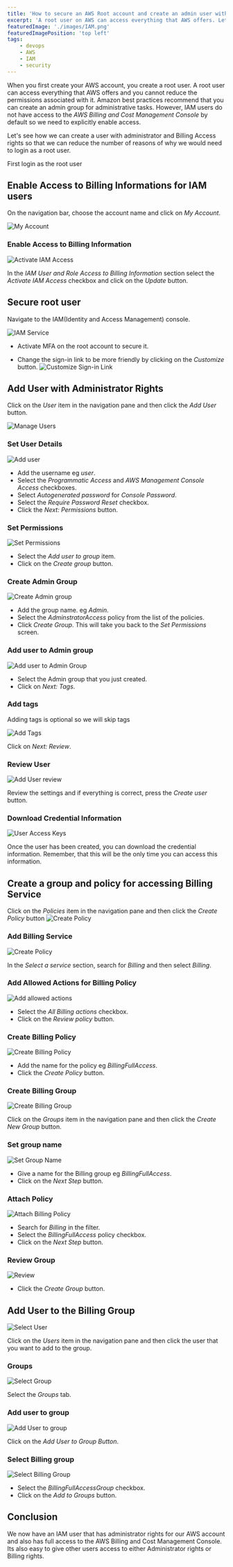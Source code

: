 ```yaml
---
title: 'How to secure an AWS Root account and create an admin user with access to Billing Information'
excerpt: 'A root user on AWS can access everything that AWS offers. Let us see how we can create a user with administrator and Billing Access rights so that we can reduce the number of reasons of why we would need to login as a root user'
featuredImage: './images/IAM.png'
featuredImagePosition: 'top left'
tags:
    - devops
    - AWS
    - IAM
    - security
---
```


When you first create your AWS account, you create a root user. A root user can access everything that AWS offers and you cannot reduce the permissions associated with it. Amazon best practices recommend that you can create an admin group for administrative tasks. However, IAM users do not have access to the _AWS Billing and Cost Management Console_ by default so we need to explicitly enable access.

Let's see how we can create a user with administrator and Billing Access rights so that we can reduce the number of reasons of why we would need to login as a root user.

First login as the root user

## Enable Access to Billing Informations for IAM users

On the navigation bar, choose the account name and click on _My Account_.

![My Account](./images/my_account.png)

### Enable Access to Billing Information

![Activate IAM Access](./images/activate_iam_access.png)

In the _IAM User and Role Access to Billing Information_ section select the _Activate IAM Access_ checkbox and click on the _Update_ button.

## Secure root user

Navigate to the IAM(Identity and Access Management) console.

![IAM Service](./images/IAM.png)

-   Activate MFA on the root account to secure it.

-   Change the sign-in link to be more friendly by clicking on the _Customize_ button. ![Customize Sign-in Link](./images/sign_in_link.png)

## Add User with Administrator Rights

Click on the _User_ item in the navigation pane and then click the _Add User_ button.

![Manage Users](./images/manage_users.png)

### Set User Details

![Add user](./images/add_user.png)

-   Add the username eg _user_.
-   Select the _Programmatic Access_ and _AWS Management Console Access_ checkboxes.
-   Select _Autogenerated password_ for _Console Password_.
-   Select the _Require Password Reset_ checkbox.
-   Click the _Next: Permissions_ button.

### Set Permissions

![Set Permissions](./images/create_group.png)

-   Select the _Add user to group_ item.
-   Click on the _Create group_ button.

### Create Admin Group

![Create Admin group](./images/create_admin_group.png)

-   Add the group name. eg _Admin_.
-   Select the _AdminstratorAccess_ policy from the list of the policies.
-   Click _Create Group_. This will take you back to the _Set Permissions_ screen.

### Add user to Admin group

![Add user to Admin Group](./images/add_user_to_group.png)

-   Select the Admin group that you just created.
-   Click on _Next: Tags_.

### Add tags

Adding tags is optional so we will skip tags

![Add Tags](./images/add_tags.png)

Click on _Next: Review_.

### Review User

![Add User review](./images/add_user_review.png)

Review the settings and if everything is correct, press the _Create user_ button.

### Download Credential Information

![User Access Keys](./images/user_access_keys.png)

Once the user has been created, you can download the credential information. Remember, that this will be the only time you can access this information.

## Create a group and policy for accessing Billing Service

Click on the _Policies_ item in the navigation pane and then click the _Create Policy_ button ![Create Policy](./images/add_policy.png)

### Add Billing Service

![Create Policy](./images/add_billing_policy.png)

In the _Select a service_ section, search for _Billing_ and then select _Billing_.

### Add Allowed Actions for Billing Policy

![Add allowed actions](./images/add_billing_actions.png)

-   Select the _All Billing actions_ checkbox.
-   Click on the _Review policy_ button.

### Create Billing Policy

![Create Billing Policy](./images/create_billing_policy.png)

-   Add the name for the policy eg _BillingFullAccess_.
-   Click the _Create Policy_ button.

### Create Billing Group

![Create Billing Group](./images/add_group.png)

Click on the _Groups_ item in the navigation pane and then click the _Create New Group_ button.

### Set group name

![Set Group Name](./images/add_billing_group.png)

-   Give a name for the Billing group eg _BillingFullAccess_.
-   Click on the _Next Step_ button.

### Attach Policy

![Attach Billing Policy](./images/attach_policy.png)

-   Search for _Billing_ in the filter.
-   Select the _BillingFullAccess_ policy checkbox.
-   Click on the _Next Step_ button.

### Review Group

![Review](./images/group_review.png)

-   Click the _Create Group_ button.

## Add User to the Billing Group

![Select User](./images/select_user.png)

Click on the _Users_ item in the navigation pane and then click the user that you want to add to the group.

### Groups

![Select Group](./images/user_group.png)

Select the _Groups_ tab.

### Add user to group

![Add User to group](./images/add_user_to_billing_group.png)

Click on the _Add User to Group Button_.

### Select Billing group

![Select Billing Group](./images/select_billing_group.png)

-   Select the _BillingFullAccessGroup_ checkbox.
-   Click on the _Add to Groups_ button.

## Conclusion

We now have an IAM user that has administrator rights for our AWS account and also has full access to the AWS Billing and Cost Management Console. Its also easy to give other users access to either Administrator rights or Billing rights.
